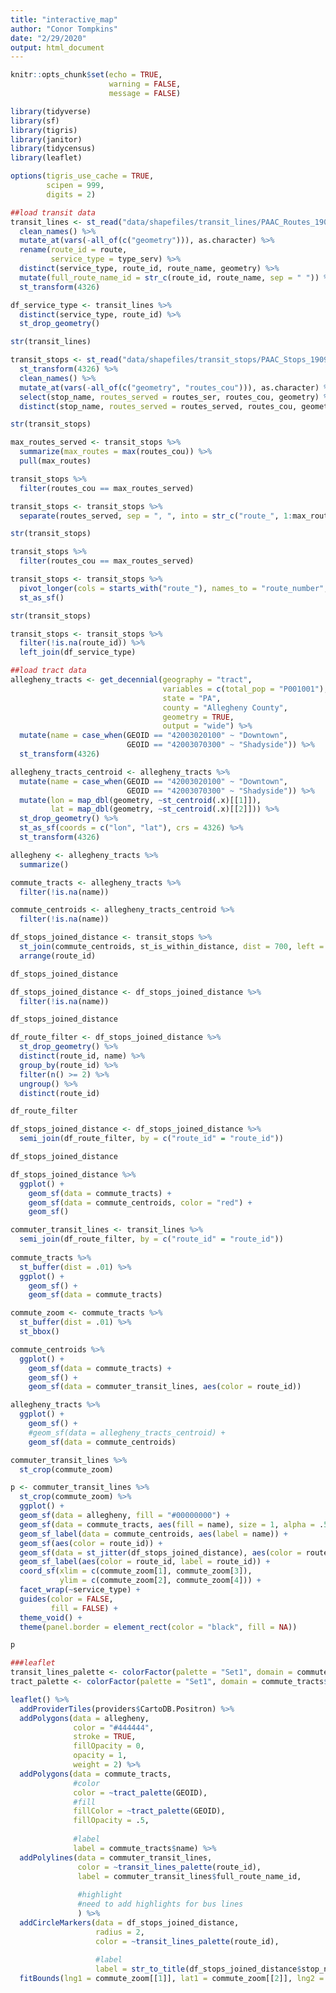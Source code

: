 ```yaml
---
title: "interactive_map"
author: "Conor Tompkins"
date: "2/29/2020"
output: html_document
---
```


```r
knitr::opts_chunk$set(echo = TRUE,
                      warning = FALSE,
                      message = FALSE)
```

```r
library(tidyverse)
library(sf)
library(tigris)
library(janitor)
library(tidycensus)
library(leaflet)

options(tigris_use_cache = TRUE,
        scipen = 999,
        digits = 2)
```

```r
##load transit data
transit_lines <- st_read("data/shapefiles/transit_lines/PAAC_Routes_1909.shp") %>%
  clean_names() %>%
  mutate_at(vars(-all_of(c("geometry"))), as.character) %>%
  rename(route_id = route,
         service_type = type_serv) %>% 
  distinct(service_type, route_id, route_name, geometry) %>%
  mutate(full_route_name_id = str_c(route_id, route_name, sep = " ")) %>% 
  st_transform(4326)

df_service_type <- transit_lines %>% 
  distinct(service_type, route_id) %>% 
  st_drop_geometry()

str(transit_lines)

transit_stops <- st_read("data/shapefiles/transit_stops/PAAC_Stops_1909.shp") %>%
  st_transform(4326) %>% 
  clean_names() %>% 
  mutate_at(vars(-all_of(c("geometry", "routes_cou"))), as.character) %>%
  select(stop_name, routes_served = routes_ser, routes_cou, geometry) %>% 
  distinct(stop_name, routes_served = routes_served, routes_cou, geometry)

str(transit_stops)

max_routes_served <- transit_stops %>% 
  summarize(max_routes = max(routes_cou)) %>% 
  pull(max_routes)

transit_stops %>% 
  filter(routes_cou == max_routes_served)

transit_stops <- transit_stops %>% 
  separate(routes_served, sep = ", ", into = str_c("route_", 1:max_routes_served), extra = "merge", fill = "right")

str(transit_stops)

transit_stops %>% 
  filter(routes_cou == max_routes_served)

transit_stops <- transit_stops %>% 
  pivot_longer(cols = starts_with("route_"), names_to = "route_number", values_to = "route_id") %>% 
  st_as_sf()

str(transit_stops)

transit_stops <- transit_stops %>%
  filter(!is.na(route_id)) %>% 
  left_join(df_service_type)
```

```r
##load tract data
allegheny_tracts <- get_decennial(geography = "tract",
                                  variables = c(total_pop = "P001001"),
                                  state = "PA",
                                  county = "Allegheny County",
                                  geometry = TRUE,
                                  output = "wide") %>%
  mutate(name = case_when(GEOID == "42003020100" ~ "Downtown",
                          GEOID == "42003070300" ~ "Shadyside")) %>% 
  st_transform(4326)

allegheny_tracts_centroid <- allegheny_tracts %>%
  mutate(name = case_when(GEOID == "42003020100" ~ "Downtown",
                          GEOID == "42003070300" ~ "Shadyside")) %>% 
  mutate(lon = map_dbl(geometry, ~st_centroid(.x)[[1]]),
         lat = map_dbl(geometry, ~st_centroid(.x)[[2]])) %>% 
  st_drop_geometry() %>% 
  st_as_sf(coords = c("lon", "lat"), crs = 4326) %>% 
  st_transform(4326)

allegheny <- allegheny_tracts %>% 
  summarize()

commute_tracts <- allegheny_tracts %>% 
  filter(!is.na(name))

commute_centroids <- allegheny_tracts_centroid %>% 
  filter(!is.na(name))
```

```r
df_stops_joined_distance <- transit_stops %>% 
  st_join(commute_centroids, st_is_within_distance, dist = 700, left = TRUE) %>% 
  arrange(route_id)

df_stops_joined_distance

df_stops_joined_distance <- df_stops_joined_distance %>% 
  filter(!is.na(name))

df_stops_joined_distance

df_route_filter <- df_stops_joined_distance %>% 
  st_drop_geometry() %>% 
  distinct(route_id, name) %>% 
  group_by(route_id) %>% 
  filter(n() >= 2) %>% 
  ungroup() %>% 
  distinct(route_id)

df_route_filter

df_stops_joined_distance <- df_stops_joined_distance %>% 
  semi_join(df_route_filter, by = c("route_id" = "route_id"))

df_stops_joined_distance
```

```r
df_stops_joined_distance %>% 
  ggplot() +
    geom_sf(data = commute_tracts) +
    geom_sf(data = commute_centroids, color = "red") +
    geom_sf()
```

```r
commuter_transit_lines <- transit_lines %>% 
  semi_join(df_route_filter, by = c("route_id" = "route_id"))
  
commute_tracts %>% 
  st_buffer(dist = .01) %>% 
  ggplot() +
    geom_sf() +
    geom_sf(data = commute_tracts)
```

```r
commute_zoom <- commute_tracts %>% 
  st_buffer(dist = .01) %>% 
  st_bbox()
```

```r
commute_centroids %>% 
  ggplot() +
    geom_sf(data = commute_tracts) +
    geom_sf() +
    geom_sf(data = commuter_transit_lines, aes(color = route_id))
```

```r
allegheny_tracts %>% 
  ggplot() +
    geom_sf() +
    #geom_sf(data = allegheny_tracts_centroid) +
    geom_sf(data = commute_centroids)
```
```r
commuter_transit_lines %>% 
  st_crop(commute_zoom)
```

```r
p <- commuter_transit_lines %>% 
  st_crop(commute_zoom) %>% 
  ggplot() +
  geom_sf(data = allegheny, fill = "#00000000") +
  geom_sf(data = commute_tracts, aes(fill = name), size = 1, alpha = .5) +
  geom_sf_label(data = commute_centroids, aes(label = name)) +
  geom_sf(aes(color = route_id)) +
  geom_sf(data = st_jitter(df_stops_joined_distance), aes(color = route_id), shape = 21, size = 3) +
  geom_sf_label(aes(color = route_id, label = route_id)) +
  coord_sf(xlim = c(commute_zoom[1], commute_zoom[3]),
           ylim = c(commute_zoom[2], commute_zoom[4])) +
  facet_wrap(~service_type) +
  guides(color = FALSE,
         fill = FALSE) +
  theme_void() +
  theme(panel.border = element_rect(color = "black", fill = NA))

p
```


```r
###leaflet
transit_lines_palette <- colorFactor(palette = "Set1", domain = commuter_transit_lines$route_id)
tract_palette <- colorFactor(palette = "Set1", domain = commute_tracts$GEOID)

leaflet() %>% 
  addProviderTiles(providers$CartoDB.Positron) %>% 
  addPolygons(data = allegheny,
              color = "#444444",
              stroke = TRUE,
              fillOpacity = 0,
              opacity = 1,
              weight = 2) %>%
  addPolygons(data = commute_tracts,
              #color
              color = ~tract_palette(GEOID),
              #fill
              fillColor = ~tract_palette(GEOID),
              fillOpacity = .5,
              
              #label
              label = commute_tracts$name) %>% 
  addPolylines(data = commuter_transit_lines,
               color = ~transit_lines_palette(route_id),
               label = commuter_transit_lines$full_route_name_id,
               
               #highlight
               #need to add highlights for bus lines
               ) %>% 
  addCircleMarkers(data = df_stops_joined_distance,
                   radius = 2,
                   color = ~transit_lines_palette(route_id),
                   
                   #label
                   label = str_to_title(df_stops_joined_distance$stop_name)) %>% 
  fitBounds(lng1 = commute_zoom[[1]], lat1 = commute_zoom[[2]], lng2 = commute_zoom[[3]], lat2 = commute_zoom[[4]])
```